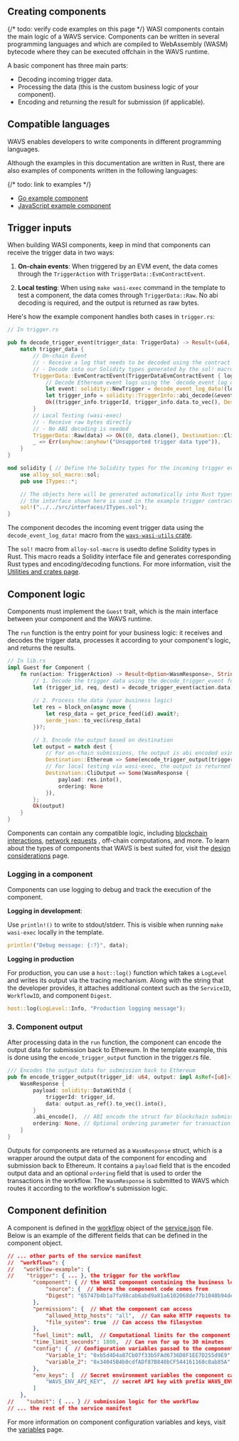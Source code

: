 ## Creating components

{/* todo: verify code examples on this page */}
WASI components contain the main logic of a WAVS service. Components can be written in several programming languages and which are compiled to WebAssembly (WASM) bytecode where they can be executed offchain in the WAVS runtime.

A basic component has three main parts:

- Decoding incoming trigger data.
- Processing the data (this is the custom business logic of your component).
- Encoding and returning the result for submission (if applicable).

## Compatible languages

WAVS enables developers to write components in different programming languages.

Although the examples in this documentation are written in Rust, there are also examples of components written in the following languages:

{/* todo: link to examples */}
-  [Go example component](link)
-  [JavaScript example component](link)

## Trigger inputs

When building WASI components, keep in mind that components can receive the trigger data in two ways:

1. **On-chain events**: When triggered by an EVM event, the data comes through the `TriggerAction` with `TriggerData::EvmContractEvent`.

2. **Local testing**: When using `make wasi-exec` command in the template to test a component, the data comes through `TriggerData::Raw`. No abi decoding is required, and the output is returned as raw bytes.

Here's how the example component handles both cases in `trigger.rs`:

```rust
// In trigger.rs

pub fn decode_trigger_event(trigger_data: TriggerData) -> Result<(u64, Vec<u8>, Destination)> {
    match trigger_data {
        // On-chain Event
        // - Receive a log that needs to be decoded using the contract's ABI
        // - Decode into our Solidity types generated by the sol! macro from the Solidity interface
        TriggerData::EvmContractEvent(TriggerDataEvmContractEvent { log, .. }) => {
            // Decode Ethereum event logs using the `decode_event_log_data!` macro
            let event: solidity::NewTrigger = decode_event_log_data!(log)?;
            let trigger_info = solidity::TriggerInfo::abi_decode(&event._triggerInfo)?;
            Ok((trigger_info.triggerId, trigger_info.data.to_vec(), Destination::Ethereum))
        }
        // Local Testing (wasi-exec)
        // - Receive raw bytes directly
        // - No ABI decoding is needed
        TriggerData::Raw(data) => Ok((0, data.clone(), Destination::CliOutput)),
        _ => Err(anyhow::anyhow!("Unsupported trigger data type")),
    }
}

mod solidity { // Define the Solidity types for the incoming trigger event using the `sol!` macro
    use alloy_sol_macro::sol;
    pub use ITypes::*;

    // The objects here will be generated automatically into Rust types.
    // the interface shown here is used in the example trigger contract in the template.
    sol!("../../src/interfaces/ITypes.sol");
}
```

The component decodes the incoming event trigger data using the `decode_event_log_data!` macro from the [`wavs-wasi-utils` crate](https://docs.rs/wavs-wasi-utils/latest/wavs_wasi_utils/macro.decode_event_log_data.html).

The `sol!` macro from `alloy-sol-macro` is usedto define Solidity types in Rust. This macro reads a Solidity interface file and generates corresponding Rust types and encoding/decoding functions. For more information, visit the [Utilities and crates page](./utilities#sol-macro).

## Component logic

Components must implement the `Guest` trait, which is the main interface between your component and the WAVS runtime.

The `run` function is the entry point for your business logic: it receives and decodes the trigger data, processes it according to your component's logic, and returns the results.


```rust
// In lib.rs
impl Guest for Component {
    fn run(action: TriggerAction) -> Result<Option<WasmResponse>, String> {
        // 1. Decode the trigger data using the decode_trigger_event function from trigger.rs
        let (trigger_id, req, dest) = decode_trigger_event(action.data)?;
        
        // 2. Process the data (your business logic)
        let res = block_on(async move {
            let resp_data = get_price_feed(id).await?;
            serde_json::to_vec(&resp_data)
        })?;

        // 3. Encode the output based on destination
        let output = match dest {
            // For on-chain submissions, the output is abi encoded using the encode_trigger_output function from trigger.rs
            Destination::Ethereum => Some(encode_trigger_output(trigger_id, &res)),
            // For local testing via wasi-exec, the output is returned as raw bytes
            Destination::CliOutput => Some(WasmResponse { 
                payload: res.into(), 
                ordering: None 
            }),
        };
        Ok(output)
    }
}
```

Components can contain any compatible logic, including [blockchain interactions](./blockchain-interactions), [network requests](./network-requests) , off-chain computations, and more. To learn about the types of components that WAVS is best suited for, visit the [design considerations](../design-considerations) page.

### Logging in a component

Components can use logging to debug and track the execution of the component.

**Logging in development**:

Use `println!()` to write to stdout/stderr. This is visible when running `make wasi-exec` locally in the template.

```rust lib.rs
println!("Debug message: {:?}", data);
```

**Logging in production**

For production, you can use a `host::log()` function which takes a `LogLevel` and writes its output via the tracing mechanism. Along with the string that the developer provides, it attaches additional context such as the `ServiceID`, `WorkflowID`, and component `Digest`.

```rust lib.rs
host::log(LogLevel::Info, "Production logging message");
```

### 3. Component output

After processing data in the `run` function, the component can encode the output data for submission back to Ethereum. In the template example, this is done using the `encode_trigger_output` function in the trigger.rs file.

```rust
/// Encodes the output data for submission back to Ethereum
pub fn encode_trigger_output(trigger_id: u64, output: impl AsRef<[u8]>) -> WasmResponse {
    WasmResponse {
        payload: solidity::DataWithId {
            triggerId: trigger_id,
            data: output.as_ref().to_vec().into(),
        }
        .abi_encode(),  // ABI encode the struct for blockchain submission
        ordering: None, // Optional ordering parameter for transaction sequencing
    }
}
```

Outputs for components are returned as a `WasmResponse` struct, which is a wrapper around the output data of the component for encoding and submission back to Ethereum. It contains a `payload` field that is the encoded output data and an optional `ordering` field that is used to order the transactions in the workflow. The `WasmResponse` is submitted to WAVS which routes it according to the workflow's submission logic.

## Component definition

A component is defined in the [workflow](../workflows) object of the [service.json](../service) file. Below is an example of the different fields that can be defined in the component object.

```json service.json
// ... other parts of the service manifest
//  "workflows": {
//   "workflow-example": {
//    "trigger": { ... }, the trigger for the workflow
        "component": { // the WASI component containing the business logic of the workflow
            "source": {  // Where the component code comes from
            "Digest": "65747b4b1a7fa98cab6abd9a81a6102068de77b1040b94de904112272b226f51"  // SHA-256 hash of the component's bytecode
        },
        "permissions": {  // What the component can access
            "allowed_http_hosts": "all",  // Can make HTTP requests to any host
            "file_system": true  // Can access the filesystem
        },
        "fuel_limit": null,  // Computational limits for the component
        "time_limit_seconds": 1800,  // Can run for up to 30 minutes
        "config": {  // Configuration variables passed to the component
            "Variable_1": "0xb5d4D4a87Cb07f33b5FAd6736D8F1EE7D255d9E9",  // NFT contract address
            "variable_2": "0x34045B4b0cdfADf87B840bCF544161168c8ab85A"  // Reward token address
        },
        "env_keys": [  // Secret environment variables the component can access from .env
            "WAVS_ENV_API_KEY",  // secret API key with prefix WAVS_ENV_
        ]
    },
//    "submit": { ... } // submission logic for the workflow
// ... the rest of the service manifest
```

For more information on component configuration variables and keys, visit the [variables](./variables) page.
